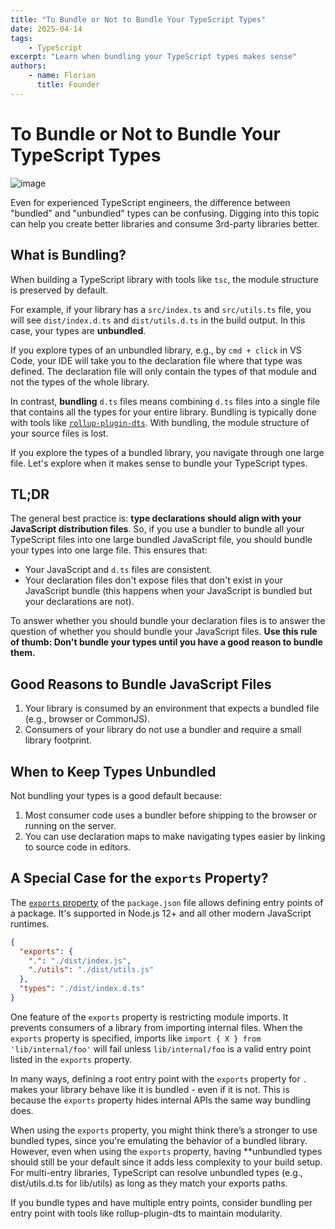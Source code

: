 ```yaml
---
title: "To Bundle or Not to Bundle Your TypeScript Types"
date: 2025-04-14
tags:
    - TypeScript
excerpt: "Learn when bundling your TypeScript types makes sense"
authors:
    - name: Florian
      title: Founder
---
```



# To Bundle or Not to Bundle Your TypeScript Types
![image](/media/blog/202504014-1.jpg)

Even for experienced TypeScript engineers, the difference between "bundled" and "unbundled" types 
can be confusing. Digging into this topic can help you create better libraries and consume 3rd-party libraries better.

## What is Bundling?

When building a TypeScript library with tools like `tsc`, the module structure is preserved by default.

For example, if your library has a `src/index.ts` and `src/utils.ts` file, you will see `dist/index.d.ts`
and `dist/utils.d.ts` in the build output. In this case, your types are **unbundled**.

If you explore types of an unbundled library, e.g., by `cmd + click` in VS Code, your IDE will take you
to the declaration file where that type was defined. The declaration file will only contain the types of that module
and not the types of the whole library.

In contrast, **bundling** `d.ts` files means combining `d.ts` files into a single file that contains all the types for your entire library.
Bundling is typically done with tools like [`rollup-plugin-dts`](https://www.npmjs.com/package/rollup-plugin-dts). With bundling, the module 
structure of your source files is lost.

If you explore the types of a bundled library, you navigate through one large file. Let's explore when it makes
sense to bundle your TypeScript types.

## TL;DR

The general best practice is: **type declarations should align with your JavaScript distribution files**. So, 
if you use a bundler to bundle all your TypeScript files into one large bundled JavaScript file, you should 
bundle your types into one large file. This ensures that:

- Your JavaScript and `d.ts` files are consistent.
- Your declaration files don't expose files that don't exist in your JavaScript bundle (this happens when your JavaScript is bundled but your declarations are not).

To answer whether you should bundle your declaration files is to answer the question of whether you should bundle 
your JavaScript files. **Use this rule of thumb: Don't bundle your types until you have a good reason to bundle them.**

## Good Reasons to Bundle JavaScript Files

1. Your library is consumed by an environment that expects a bundled file (e.g., browser or CommonJS).
2. Consumers of your library do not use a bundler and require a small library footprint.

## When to Keep Types Unbundled

Not bundling your types is a good default because:

1. Most consumer code uses a bundler before shipping to the browser or running on the server.
2. You can use declaration maps to make navigating types easier by linking to source code in editors.

## A Special Case for the `exports` Property?

The [`exports` property](https://nodejs.org/api/packages.html#package-entry-points) of the `package.json` file 
allows defining entry points of a package. It's supported in Node.js 12+ and all other modern JavaScript runtimes. 

```json
{
  "exports": {
    ".": "./dist/index.js",
    "./utils": "./dist/utils.js"
  },
  "types": "./dist/index.d.ts"
}
```

One feature of the `exports` property is restricting module imports. It prevents consumers of a library from importing internal files.
When the `exports` property is specified, imports like `import { X } from 'lib/internal/foo'` will fail unless `lib/internal/foo` is a 
valid entry point listed in the `exports` property.

In many ways, defining a root entry point with the `exports` property for `.` makes your library behave like it is bundled - even if it is not.
This is because the `exports` property hides internal APIs the same way bundling does.

When using the `exports` property, you might think there’s a stronger to use bundled types, since you're emulating the behavior 
of a bundled library. However, even when using the `exports` property, having **unbundled types should still be your default since it 
adds less complexity to your build setup. For multi-entry libraries, TypeScript can resolve unbundled types (e.g., dist/utils.d.ts for lib/utils)
as long as they match your exports paths.

If you bundle types and have multiple entry points, consider bundling per entry point with tools like rollup-plugin-dts to maintain modularity.

<BlogBanner />
